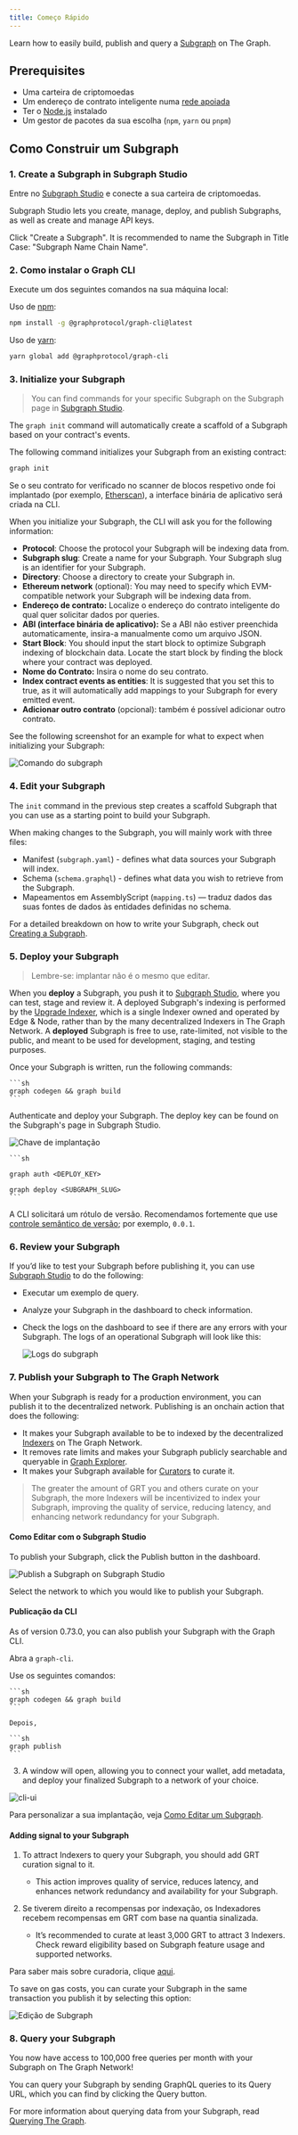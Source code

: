 ```yaml
---
title: Começo Rápido
---
```


Learn how to easily build, publish and query a [Subgraph](/subgraphs/developing/developer-faq/#1-what-is-a-subgraph) on The Graph.

## Prerequisites

- Uma carteira de criptomoedas
- Um endereço de contrato inteligente numa [rede apoiada](/supported-networks/)
- Ter o [Node.js](https://nodejs.org/) instalado
- Um gestor de pacotes da sua escolha (`npm`, `yarn` ou `pnpm`)

## Como Construir um Subgraph

### 1. Create a Subgraph in Subgraph Studio

Entre no [Subgraph Studio](https://thegraph.com/studio/) e conecte a sua carteira de criptomoedas.

Subgraph Studio lets you create, manage, deploy, and publish Subgraphs, as well as create and manage API keys.

Click "Create a Subgraph". It is recommended to name the Subgraph in Title Case: "Subgraph Name Chain Name".

### 2. Como instalar o Graph CLI

Execute um dos seguintes comandos na sua máquina local:

Uso de [npm](https://www.npmjs.com/):

```sh
npm install -g @graphprotocol/graph-cli@latest
```

Uso de [yarn](https://yarnpkg.com/):

```sh
yarn global add @graphprotocol/graph-cli
```

### 3. Initialize your Subgraph

> You can find commands for your specific Subgraph on the Subgraph page in [Subgraph Studio](https://thegraph.com/studio/).

The `graph init` command will automatically create a scaffold of a Subgraph based on your contract's events.

The following command initializes your Subgraph from an existing contract:

```sh
graph init
```

Se o seu contrato for verificado no scanner de blocos respetivo onde foi implantado (por exemplo, [Etherscan](https://etherscan.io/)), a interface binária de aplicativo será criada na CLI.

When you initialize your Subgraph, the CLI will ask you for the following information:

- **Protocol**: Choose the protocol your Subgraph will be indexing data from.
- **Subgraph slug**: Create a name for your Subgraph. Your Subgraph slug is an identifier for your Subgraph.
- **Directory**: Choose a directory to create your Subgraph in.
- **Ethereum network** (optional): You may need to specify which EVM-compatible network your Subgraph will be indexing data from.
- **Endereço de contrato:** Localize o endereço do contrato inteligente do qual quer solicitar dados por queries.
- **ABI (interface binária de aplicativo):** Se a ABI não estiver preenchida automaticamente, insira-a manualmente como um arquivo JSON.
- **Start Block**: You should input the start block to optimize Subgraph indexing of blockchain data. Locate the start block by finding the block where your contract was deployed.
- **Nome do Contrato:** Insira o nome do seu contrato.
- **Index contract events as entities**: It is suggested that you set this to true, as it will automatically add mappings to your Subgraph for every emitted event.
- **Adicionar outro contrato** (opcional): também é possível adicionar outro contrato.

See the following screenshot for an example for what to expect when initializing your Subgraph:

![Comando do subgraph](/img/CLI-Example.png)

### 4. Edit your Subgraph

The `init` command in the previous step creates a scaffold Subgraph that you can use as a starting point to build your Subgraph.

When making changes to the Subgraph, you will mainly work with three files:

- Manifest (`subgraph.yaml`) - defines what data sources your Subgraph will index.
- Schema (`schema.graphql`) - defines what data you wish to retrieve from the Subgraph.
- Mapeamentos em AssemblyScript (`mapping.ts`) — traduz dados das suas fontes de dados às entidades definidas no schema.

For a detailed breakdown on how to write your Subgraph, check out [Creating a Subgraph](/developing/creating-a-subgraph/).

### 5. Deploy your Subgraph

> Lembre-se: implantar não é o mesmo que editar.

When you **deploy** a Subgraph, you push it to [Subgraph Studio](https://thegraph.com/studio/), where you can test, stage and review it. A deployed Subgraph's indexing is performed by the [Upgrade Indexer](https://thegraph.com/blog/upgrade-indexer/), which is a single Indexer owned and operated by Edge & Node, rather than by the many decentralized Indexers in The Graph Network. A **deployed** Subgraph is free to use, rate-limited, not visible to the public, and meant to be used for development, staging, and testing purposes.

Once your Subgraph is written, run the following commands:

````
```sh
graph codegen && graph build
```
````

Authenticate and deploy your Subgraph. The deploy key can be found on the Subgraph's page in Subgraph Studio.

![Chave de implantação](/img/subgraph-studio-deploy-key.jpg)

````
```sh

graph auth <DEPLOY_KEY>

graph deploy <SUBGRAPH_SLUG>
```
````

A CLI solicitará um rótulo de versão. Recomendamos fortemente que use [controle semântico de versão](https://semver.org/); por exemplo, `0.0.1`.

### 6. Review your Subgraph

If you’d like to test your Subgraph before publishing it, you can use [Subgraph Studio](https://thegraph.com/studio/) to do the following:

- Executar um exemplo de query.
- Analyze your Subgraph in the dashboard to check information.
- Check the logs on the dashboard to see if there are any errors with your Subgraph. The logs of an operational Subgraph will look like this:

  ![Logs do subgraph](/img/subgraph-logs-image.png)

### 7. Publish your Subgraph to The Graph Network

When your Subgraph is ready for a production environment, you can publish it to the decentralized network. Publishing is an onchain action that does the following:

- It makes your Subgraph available to be to indexed by the decentralized [Indexers](/indexing/overview/) on The Graph Network.
- It removes rate limits and makes your Subgraph publicly searchable and queryable in [Graph Explorer](https://thegraph.com/explorer/).
- It makes your Subgraph available for [Curators](/resources/roles/curating/) to curate it.

> The greater the amount of GRT you and others curate on your Subgraph, the more Indexers will be incentivized to index your Subgraph, improving the quality of service, reducing latency, and enhancing network redundancy for your Subgraph.

#### Como Editar com o Subgraph Studio

To publish your Subgraph, click the Publish button in the dashboard.

![Publish a Subgraph on Subgraph Studio](/img/publish-sub-transfer.png)

Select the network to which you would like to publish your Subgraph.

#### Publicação da CLI

As of version 0.73.0, you can also publish your Subgraph with the Graph CLI.

Abra a `graph-cli`.

Use os seguintes comandos:

````
```sh
graph codegen && graph build
```

Depois,

```sh
graph publish
```
````

3. A window will open, allowing you to connect your wallet, add metadata, and deploy your finalized Subgraph to a network of your choice.

![cli-ui](/img/cli-ui.png)

Para personalizar a sua implantação, veja [Como Editar um Subgraph](/subgraphs/developing/publishing/publishing-a-subgraph/).

#### Adding signal to your Subgraph

1. To attract Indexers to query your Subgraph, you should add GRT curation signal to it.

   - This action improves quality of service, reduces latency, and enhances network redundancy and availability for your Subgraph.

2. Se tiverem direito a recompensas por indexação, os Indexadores recebem recompensas em GRT com base na quantia sinalizada.

   - It’s recommended to curate at least 3,000 GRT to attract 3 Indexers. Check reward eligibility based on Subgraph feature usage and supported networks.

Para saber mais sobre curadoria, clique [aqui](/resources/roles/curating/).

To save on gas costs, you can curate your Subgraph in the same transaction you publish it by selecting this option:

![Edição de Subgraph](/img/studio-publish-modal.png)

### 8. Query your Subgraph

You now have access to 100,000 free queries per month with your Subgraph on The Graph Network!

You can query your Subgraph by sending GraphQL queries to its Query URL, which you can find by clicking the Query button.

For more information about querying data from your Subgraph, read [Querying The Graph](/subgraphs/querying/introduction/).
